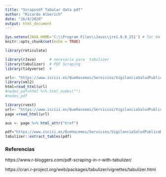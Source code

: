 ```yaml
---
title: "Scrapindf Tabular data pdf"
author: "Ricardo Alberich"
date: "16/4/2020"
output: html_document
---
```


```r
Sys.setenv(JAVA_HOME='C:\\Program Files\\Java\\jre1.8.0_251') # for 64-bit version
knitr::opts_chunk$set(echo = TRUE)

library(reticulate)

library(rJava)      # necesaria para  tabulizer
library(tabulizer)  # PDF Scraping
library(tidyverse)  # 
```
```r
url<- "https://www.isciii.es/QueHacemos/Servicios/VigilanciaSaludPublicaRENAVE/EnfermedadesTransmisibles/MoMo/Paginas/Informes-MoMo-2020.aspx"
library(xml2)
html=read_html(url)
#nodes_pdf=html %>% html_nodes("")
#nodes_pdf
```


```r
library(rvest)
url<- "https://www.isciii.es/QueHacemos/Servicios/VigilanciaSaludPublicaRENAVE/EnfermedadesTransmisibles/MoMo/Paginas/Informes-MoMo-2020.aspx"
page =read_html(url)

aux <- page %>% html_attr("href")


```




```r
pdf="https://www.isciii.es/QueHacemos/Servicios/VigilanciaSaludPublicaRENAVE/EnfermedadesTransmisibles/MoMo/Documents/informesMoMo2020/MoMo_Situacion%20a%2014%20de%20abril_CNE.pdf"
tabulizer::extract_tables(pdf)
```



### Referencias

https://www.r-bloggers.com/pdf-scraping-in-r-with-tabulizer/
  
https://cran.r-project.org/web/packages/tabulizer/vignettes/tabulizer.html
